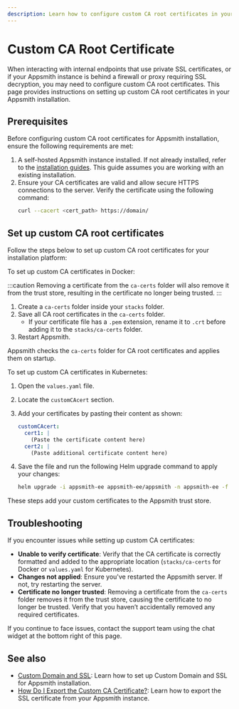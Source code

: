```yaml
---
description: Learn how to configure custom CA root certificates in your self-hosted Appsmith instance. This page provides instructions for setting up custom certificates when interacting with internal endpoints or when your Appsmith instance is behind a firewall or proxy that requires SSL decryption.
---
```



# Custom CA Root Certificate

When interacting with internal endpoints that use private SSL certificates, or if your Appsmith instance is behind a firewall or proxy requiring SSL decryption, you may need to configure custom CA root certificates. This page provides instructions on setting up custom CA root certificates in your Appsmith installation.

## Prerequisites

Before configuring custom CA root certificates for Appsmith installation, ensure the following requirements are met:
1. A self-hosted Appsmith instance installed. If not already installed, refer to the [installation guides](/getting-started/setup/installation-guides). This guide assumes you are working with an existing installation.
2. Ensure your CA certificates are valid and allow secure HTTPS connections to the server. Verify the certificate using the following command:  
    ```bash
    curl --cacert <cert_path> https://domain/
    ```

## Set up custom CA root certificates

Follow the steps below to set up custom CA root certificates for your installation platform:

<Tabs>
<TabItem value="docker" label="Docker">

To set up custom CA certificates in Docker:  

:::caution
Removing a certificate from the `ca-certs` folder will also remove it from the trust store, resulting in the certificate no longer being trusted.
:::

1. Create a `ca-certs` folder inside your `stacks` folder.  
2. Save all CA root certificates in the `ca-certs` folder.  
   - If your certificate file has a `.pem` extension, rename it to `.crt` before adding it to the `stacks/ca-certs` folder.  
3. Restart Appsmith.  

Appsmith checks the `ca-certs` folder for CA root certificates and applies them on startup.

</TabItem>

<TabItem value="kubernetes" label="Kubernetes">

To set up custom CA certificates in Kubernetes:  

1. Open the `values.yaml` file.  
2. Locate the `customCAcert` section.  
3. Add your certificates by pasting their content as shown:  

    ```yaml
    customCAcert:
      cert1: |
        (Paste the certificate content here)
      cert2: |
        (Paste additional certificate content here)
    ```

4. Save the file and run the following Helm upgrade command to apply your changes:  

    ```bash
    helm upgrade -i appsmith-ee appsmith-ee/appsmith -n appsmith-ee -f values.yaml
    ```

These steps add your custom certificates to the Appsmith trust store.

</TabItem>
</Tabs>

## Troubleshooting

If you encounter issues while setting up custom CA certificates:  

- **Unable to verify certificate**: Verify that the CA certificate is correctly formatted and added to the appropriate location (`stacks/ca-certs` for Docker or `values.yaml` for Kubernetes).  
- **Changes not applied**: Ensure you've restarted the Appsmith server. If not, try restarting the server.
- **Certificate no longer trusted**: Removing a certificate from the `ca-certs` folder removes it from the trust store, causing the certificate to no longer be trusted. Verify that you haven’t accidentally removed any required certificates.

If you continue to face issues, contact the support team using the chat widget at the bottom right of this page.

## See also

- [Custom Domain and SSL](/getting-started/setup/instance-configuration/custom-domain): Learn how to set up Custom Domain and SSL for Appsmith installation.
- [How Do I Export the Custom CA Certificate?](https://community.appsmith.com/solution/how-do-i-export-custom-ca-certificate): Learn how to export the SSL certificate from your Appsmith instance.
